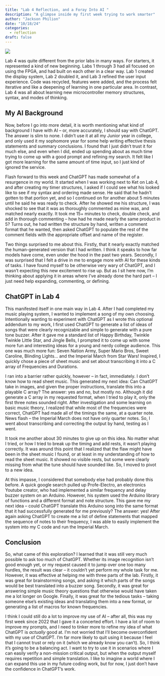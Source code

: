 ```yaml
---
title: "Lab 4 Reflection, and a Foray Into AI "
description: "A glimpse inside my first week trying to work smarter"
author: "Jackson Philion"
date: "10/18/24"
categories:
  - reflection
draft: false
---
```


![](images/24_10_25/chatGPT.png)

Lab 4 was quite different from the prior labs in many ways. For starters, it represented a kind of new beginning. Labs 1 through 3 had all focused on using the FPGA, and had built on each other in a clear way. Lab 1 created the display system, Lab 2 doubled it, and Lab 3 refined the user input experience. Code was recycled, features were added, and the process felt iterative and like a deepening of learning in one particular area. In contrast, Lab 4 was all about learning new microcontroller memory structures, syntax, and modes of thinking.

## My AI Background

Now, before I go into more detail, it is worth mentioning what kind of background I have with AI – or, more accurately, I should say with ChatGPT. The answer is slim to none. I didn't use it at all my Junior year in college, and only used it my sophomore year for some help writing effective thesis statements and summary conclusions. I found that I just didn't trust it for much else, and even when I did, ended up spending about as much time trying to come up with a good prompt and refining my search. It felt like I got more learning for the same amount of time input, so I just kind of ignored the service.

Flash forward to this week and ChatGPT has made somewhat of a resurgence in my world. It started when I was working next to Ket on Lab 4, and after creating my timer structures, I asked if I could see what his looked like to see if my syntax and ordering made sense. He said that he hadn't gotten to that portion yet, and so I continued on for another about 5 minutes until he said he was ready to check. After he showed me his structure, I was shocked to see that it was as thoroughly commented as mine was, and matched nearly exactly. It took me 15+ minutes to check, double check, and add in thorough commenting – how had he made nearly the same product in 5? Turns out, he had written the structure by hand, written a comment format that he wanted, then asked ChatGPT to populate the rest of the comment fields with the appropriate offset and name of the register.

Two things surprised to me about this. Firstly, that it nearly exactly matched the human-generated version that I had written. I think it speaks to how far models have come, even under the hood in the past two years. Secondly, I was surprised that I felt a drive in me to engage more with AI for these kinds of tasks. I have found myself to be otherwise very wary of ChatGPT, and I wasn't expecting this new excitement to rise up. But as I sit here now, I'm thinking about applying it in areas where I've already done the hard part – I just need help expanding, commenting, or defining.

## ChatGPT in Lab 4

This manifested itself in one main way in Lab 4. After I had completed my music playing system, I wanted to implement a song of my own choosing. Intentionally wanting to experiment with ChatGPT as I wrote this optional addendum to my work, I first used ChatGPT to generate a list of ideas of songs that were clearly recognizable and simple to generate with a pure tone buzzer. After it gave me a standard list of Happy Birthday, Twinkle Twinkle Little Star, and Jingle Bells, I prompted it to come up with some more fun and interesting ideas for a young and nerdy college audience. This one was much more fun: Seven Nation Army, Super Mario Bros, Sweet Caroline, Blinding Lights... and the Imperial March from Star Wars! Inspired, I quickly chose a piece of sheet music and set about transcribing it into a C array of Frequencies and Durations.

I ran into a barrier rather quickly, however – in fact, immediately. I don't know how to read sheet music. This generated my next idea: Can ChatGPT take in images, and given the proper instructions, translate this into a playable C array? The answer: yes and no, but mostly no. Although it did generate a C array in my requested format, when I tried to play it, only the first three notes sounded right. After investigation and some learning on basic music theory, I realized that while most of the frequencies were correct, ChatGPT had made all of the timings the same, at a quarter note. News flash – the Imperial March does not have only quarter notes. So, I went about transcribing and correcting the output by hand, testing as I went.

It took me another about 30 minutes to give up on this idea. No matter what I tried, or how I tried to break up the timing and add rests, it wasn't playing correctly. It was around this point that I realized that the flaw might have been in the sheet music I found, or at least in my understanding of how to read the sheet music. It showed no visible rests, but some were clearly missing from what the tune should have sounded like. So, I moved to pivot to a new idea.

At this impasse, I considered that somebody else had probably done this before. A quick google search pulled up Profe-Electro, an electronics Youtube creator, who had implemented a similar frequency and delay buzzer system on an Arduino. However, his system used the Arduino library of functions and a different format and note structure. This gave me my next idea – could ChatGPT translate this Arduino song into the same format that it had successfully generated for me previously? The answer: yes! After again asking ChatGPT to create me a list of define statements that mapped the sequence of notes to their frequency, I was able to easily implement the system into my C code and run the Imperial March.

## Conclusion

So, what came of this exploration? I learned that it was still very much possible to ask too much of ChatGPT. Whether its image recognition isn't good enough yet, or my request caused it to jump over one too many hurdles, the result was clear – it couldn't yet perform my whole task for me. However, it was effective at helping me with three parts of the lab. Firstly, it was great for brainstorming songs, and asking it which parts of the songs would be best translated into a buzzer song. Secondly, it was great for answering simple music theory questions that otherwise would have taken me a lot longer on Google. Finally, it was great for the tedious tasks – taking someone else's existing ideas and translating them into a new format, or generating a list of macros for known frequencies.

I think I could still do a lot to improve my use of AI – after all, this was my first week since 2022 that I gave it a concerted effort. I have a lot of room to improve my prompts, and I need to tinker more to refine my idea of what ChatGPT is *actually* good at. I'm not worried that I'll become overconfident with my use of ChatGPT. I'm far more likely to quit using it because I feel that I cannot trust or rely on it (which we already know you can't). So, I think it's going to be a balancing act. I want to try to use it in scenarios where I can easily verify a non-mission critical output, but when the output myself requires repetition and simple translation. I like to imagine a world where I can expand this use in my future coding work, but for now, I just don't have the confidence in ChatGPT's work.